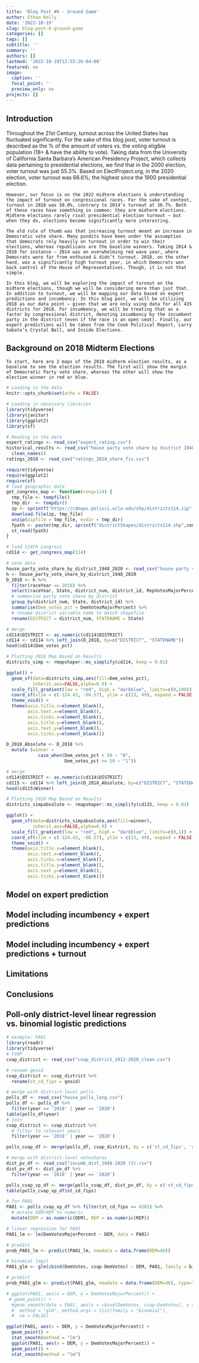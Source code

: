 ```yaml
---
title: 'Blog Post #6 - Ground Game'
author: Ethan Kelly
date: '2022-10-19'
slug: blog-post-6-ground-game
categories: []
tags: []
subtitle: ''
summary: ''
authors: []
lastmod: '2022-10-19T12:55:26-04:00'
featured: no
image:
  caption: ''
  focal_point: ''
  preview_only: no
projects: []
---
```

## Introduction

  Throughout the 21st Century, turnout across the United States has fluctuated significantly. For the sake of this blog post, voter turnout is described as the % of the amount of voters vs. the voting eligible population (18+ & have the ability to vote). Taking data from the University of California Santa Barbara’s American Presidency Project, which collects data pertaining to presidential elections, we find that in the 2000 election, voter turnout was just 55.3%. Based on ElectProject.org, in the 2020 election, voter turnout was 66.6%; the highest since the 1900 presidential election.

	However, our focus is on the 2022 midterm elections & understanding the impact of turnout on congressional races. For the sake of context, turnout in 2018 was 50.0%, contrary to 2014’s turnout at 36.7%. Both of these races have something in common: they are midterm elections. Midterm elections rarely rival presidential election turnout — but when they do, elections become significantly more interesting.

	The old rule of thumb was that increasing turnout meant an increase in Democratic vote share. Many pundits have been under the assumption that democrats rely heavily on turnout in order to win their elections, whereas republicans are the baseline winners. Taking 2014 & 2018 for instance — 2014 was an overwhelming red wave year, where Democrats were far from enthused & didn’t turnout. 2018, on the other hand, was a significantly high turnout year, in which Democrats won back control of the House of Representatives. Though, it is not that simple.

	In this blog, we will be exploring the impact of turnout on the midterm elections, though we will be considering more than just that. In addition to turnout, we will be mapping our data based on expert predictions and incumbency. In this blog post, we will be utilizing 2018 as our data point — given that we are only using data for all 435 districts for 2018. For incumbency, we will be treating that as a factor by congressional district, denoting incumbency by the incumbent party in the district (even if the race is an open seat). Finally, our expert predictions will be taken from the Cook Political Report, Larry Sabato’s Crystal Ball, and Inside Elections. 

## Background on 2018 Midterm Elections ## 

	To start, here are 2 maps of the 2018 midterm election results, as a baseline to see the election results. The first will show the margin of Democratic Party vote share, whereas the other will show the election winner in red or blue.
	
```r
# Loading in the data 
knitr::opts_chunk$set(echo = FALSE)

# Loading in necessary libraries
library(tidyverse)
library(janitor)
library(ggplot2)
library(sf)

# Reading in the data
expert_ratings <- read_csv("expert_rating.csv")
historical_results <- read_csv("house party vote share by district 1948-2020.csv") %>% 
  clean_names()
ratings_2018 <- read_csv("ratings_2018_share_fix.csv")
```

```r
require(tidyverse)
require(ggplot2)
require(sf)
# load geographic data
get_congress_map <- function(cong=114) {
  tmp_file <- tempfile()
  tmp_dir  <- tempdir()
  zp <- sprintf("https://cdmaps.polisci.ucla.edu/shp/districts114.zip",cong)
  download.file(zp, tmp_file)
  unzip(zipfile = tmp_file, exdir = tmp_dir)
  fpath <- paste(tmp_dir, sprintf("districtShapes/districts114.shp",cong), sep = "/")
  st_read(fpath)
}

# load 114th congress
cd114 <- get_congress_map(114)

# vote data
house_party_vote_share_by_district_1948_2020 <- read_csv("house party vote share by district 1948-2020.csv")
h <- house_party_vote_share_by_district_1948_2020
D_2018 <- h %>%
  filter(raceYear == 2018) %>%
  select(raceYear, State, district_num, district_id, RepVotesMajorPercent, DemVotesMajorPercent) %>%
  # summarize party vote share by district
  group_by(district_num, State, district_id) %>%
  summarise(Dem_votes_pct = DemVotesMajorPercent) %>%
  # rename district variable name to match shapefile
  rename(DISTRICT = district_num, STATENAME = State)

# merge
cd114$DISTRICT <- as.numeric(cd114$DISTRICT)
cd114 <- cd114 %>% left_join(D_2018, by=c("DISTRICT", "STATENAME"))
head(cd114$Dem_votes_pct)

# Plotting 2018 Map Based on Results
districts_simp <- rmapshaper::ms_simplify(cd114, keep = 0.01)

ggplot() + 
  geom_sf(data=districts_simp,aes(fill=Dem_votes_pct),
          inherit.aes=FALSE,alpha=0.9) + 
  scale_fill_gradient(low = "red", high = "darkblue", limits=c(0,100)) +
  coord_sf(xlim = c(-124.43, -66.57), ylim = c(23, 49), expand = FALSE) +  
  theme_void() +
  theme(axis.title.x=element_blank(),
        axis.text.x=element_blank(),
        axis.ticks.x=element_blank(),
        axis.title.y=element_blank(),
        axis.text.y=element_blank(),
        axis.ticks.y=element_blank())
```
```r
D_2018_Absolute <- D_2018 %>%
  mutate (winner = 
            case_when(Dem_votes_pct < 50 ~ "0",
                      Dem_votes_pct >= 50 ~ "1"))

# merge
cd114$DISTRICT <- as.numeric(cd114$DISTRICT)
cd115 <- cd114 %>% left_join(D_2018_Absolute, by=c("DISTRICT", "STATENAME"))
head(cd115$Winner)

# Plotting 2018 Map Based on Results
districts_simpabsolute <- rmapshaper::ms_simplify(cd115, keep = 0.01)

ggplot() + 
  geom_sf(data=districts_simpabsolute,aes(fill=winner),
          inherit.aes=FALSE,alpha=0.9) + 
  scale_fill_gradient(low = "red", high = "darkblue", limits=c(0,1)) +
  coord_sf(xlim = c(-124.43, -66.57), ylim = c(23, 49), expand = FALSE) +  
  theme_void() +
  theme(axis.title.x=element_blank(),
        axis.text.x=element_blank(),
        axis.ticks.x=element_blank(),
        axis.title.y=element_blank(),
        axis.text.y=element_blank(),
        axis.ticks.y=element_blank())
```


## Model on expert prediction

## Model including incumbency + expert predictions

## Model including incumbency + expert predictions + turnout

## Limitations

## Conclusions

## Poll-only district-level linear regression vs. binomial logistic predictions 

```r
# example: PA01
library(readr)
library(tidyverse)
# CVAP
cvap_district <- read_csv("cvap_district_2012-2020_clean.csv")

# rename geoid
cvap_district <- cvap_district %>%
  rename(st_cd_fips = geoid) 

# merge with district-level polls
polls_df <- read_csv("house_polls_long.csv")
polls_df <- polls_df %>%
  filter(year == '2018' | year == '2020')
table(polls_df$year)
# join
cvap_district <- cvap_district %>%
  # filter to relevant years 
  filter(year == '2018' | year == '2020')

polls_cvap_df <- merge(polls_df, cvap_district, by = c('st_cd_fips', 'year'))

# merge with district-level voteshares
dist_pv_df <- read_csv("incumb_dist_1948-2020 (3).csv")
dist_pv_df <- dist_pv_df %>%
  filter(year == '2018' | year == '2020')

polls_cvap_vp_df <- merge(polls_cvap_df, dist_pv_df, by = c('st_cd_fips', 'year'))
table(polls_cvap_vp_df$st_cd_fips)
```


```r
# for PA01
PA01 <- polls_cvap_vp_df %>% filter(st_cd_fips == 4201) %>%
  # mutate DEM/REP to numeric
  mutate(DEM = as.numeric(DEM), REP = as.numeric(REP))

# linear regression for PA01
PA01_lm <- lm(DemVotesMajorPercent ~ DEM, data = PA01)

# predict
prob_PA01_lm <- predict(PA01_lm, newdata = data.frame(DEM=46))

# binomial logit
PA01_glm <- glm(cbind(DemVotes, cvap-DemVotes) ~ DEM, PA01, family = binomial)

# predict
prob_PA01_glm <- predict(PA01_glm, newdata = data.frame(DEM=46), type="response")[[1]]

# ggplot(PA01, aes(x = DEM, y = DemVotesMajorPercent)) +
 # geom_point() +
  #geom_smooth(data = PA01, aes(x = cbind(DemVotes, cvap-DemVotes), y = DEM),
  #  method = "glm", method.args = list(family = "binomial"), 
  #  se = FALSE)

ggplot(PA01, aes(x = DEM, y = DemVotesMajorPercent)) + 
  geom_point() +
  stat_smooth(method = "lm")
  ggplot(PA01, aes(x = DEM, y = DemVotesMajorPercent)) + 
  geom_point() +
  stat_smooth(method = "lm")

```



